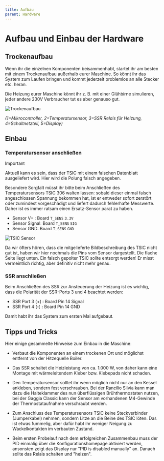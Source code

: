 ```yaml
---
title: Aufbau
parent: Hardware
---
```


# Aufbau und Einbau der Hardware

## Trockenaufbau

Wenn ihr die einzelnen Komponenten beisammenhabt, startet ihr am besten mit einem Trockenaufbau außerhalb eurer Maschine. So könnt ihr das System zum Laufen bringen und kommt jederzeit problemlos an alle Stecker etc. heran.

Die Heizung eurer Maschine könnt ihr z. B. mit einer Glühbirne simulieren, jeder andere 230V Verbraucher tut es aber genauso gut.

![Trockenaufbau](/img/hardware/hardware/trockenaufbau.png)

_(1=Mikrocontroller, 2=Temperatursensor, 3=SSR Relais für Heizung, 4=Schaltnetzteil, 5=Display)_

## Einbau

### Temperatursensor anschließen

> [!IMPORTANT]
>
> Aktuell kann es sein, dass der TSIC mit einem falschen Datenblatt ausgeliefert wird. Hier wird die Polung falsch angegeben.

Besondere Sorgfalt müsst ihr bitte beim Anschließen des Temperatursensors TSIC 306 walten lassen: sobald dieser einmal falsch angeschlossen Spannung bekommen hat, ist er entweder sofort zerstört oder zumindest vorgeschädigt und liefert dadurch fehlerhafte Messwerte. Daher ist es immer ratsam einen Ersatz-Sensor parat zu haben.

- Sensor V+ : Board `T_SENS` `3.3V`
- Sensor Signal: Board `T_SENS` `SIG`
- Sensor GND: Board `T_SENS` `GND`

![TSIC Sensor](/img/hardware/hardware/20200503_223844-scaled.jpg)

Da wir öfters hören, dass die mitgelieferte Bildbeschreibung des TSIC nicht gut ist, haben wir hier nochmals die Pins vom Sensor dargestellt. Die flache Seite liegt unten. Ein falsch gepolter TSIC sollte entsorgt werden! Er misst vermeintlich richtig, aber definitiv nicht mehr genau.

### SSR anschließen

Beim Anschließen des SSR zur Ansteuerung der Heizung ist es wichtig, dass die Polarität der SSR-Ports 3 und 4 beachtet werden:

- SSR Port 3 (+) : Board Pin 14 Signal
- SSR Port 4 (-) : Board Pin 14 GND

Damit habt ihr das System zum ersten Mal aufgebaut.

## Tipps und Tricks

Hier einige gesammelte Hinweise zum Einbau in die Maschine:

- Verbaut die Komponenten an einem trockenen Ort und möglichst entfernt von der Hitzequelle Boiler.

- Das SSR schaltet die Heizleistung von ca. 1.000 W, von daher kann eine Montage mit wärmeleitendem Kleber bzw. Klebepads nicht schaden.

- Den Temperatursensor solltet ihr wenn möglich nicht nur an den Kessel ankleben, sondern fest verschrauben. Bei der Rancilio Silvia kann man dazu die Halteklammer des nun überflüssigen Brühthermostaten nutzen, bei der Gaggia Classic kann der Sensor am vorhandenen M4-Gewinde der Thermostataufnahme verschraubt werden.

- Zum Anschluss des Temperatursensors TSIC keine Steckverbinder (Jumperkabel) nehmen, sondern Litze an die Beine des TSIC löten. Das ist etwas fummelig, aber dafür habt ihr weniger Neigung zu Wackelkontakten im verbauten Zustand.

- Beim ersten Probelauf nach dem erfolgreichen Zusammenbau muss der PID einmalig über die Konfigurationshomepage aktiviert werden, ansonsten zeigt das Display nur "PID is disabled manually" an. Danach sollte das Relais schalten und "heizen".
